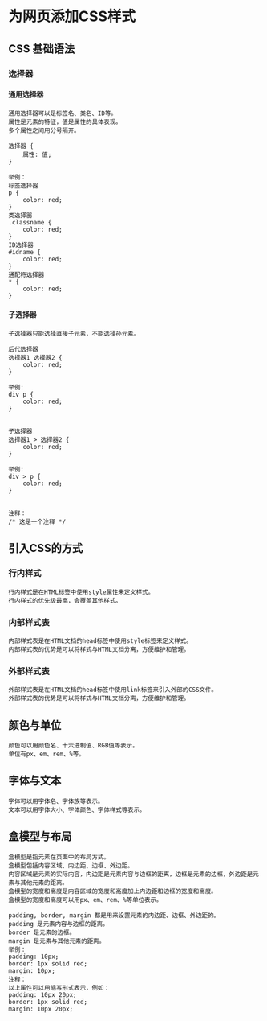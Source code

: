 # 为网页添加CSS样式

## CSS 基础语法

### 选择器

<!-- 请给出选择器的定义 -->
   

#### 通用选择器
    通用选择器可以是标签名、类名、ID等。
    属性是元素的特征，值是属性的具体表现。
    多个属性之间用分号隔开。

    选择器 {
        属性: 值;
    }
     
    举例：
    标签选择器
    p {
        color: red;
    }
    类选择器
    .classname {
        color: red;
    }
    ID选择器
    #idname {
        color: red;
    }
    通配符选择器
    * {
        color: red;
    }

#### 子选择器

    子选择器只能选择直接子元素，不能选择孙元素。

    后代选择器
    选择器1 选择器2 {
        color: red;
    }

    举例:
    div p {
        color: red;
    }


    子选择器
    选择器1 > 选择器2 {
        color: red;
    }

    举例:
    div > p {
        color: red;
    }


    注释：
    /* 这是一个注释 */



## 引入CSS的方式

### 行内样式
    行内样式是在HTML标签中使用style属性来定义样式。
    行内样式的优先级最高，会覆盖其他样式。

### 内部样式表
    内部样式表是在HTML文档的head标签中使用style标签来定义样式。
    内部样式表的优势是可以将样式与HTML文档分离，方便维护和管理。

### 外部样式表
    外部样式表是在HTML文档的head标签中使用link标签来引入外部的CSS文件。
    外部样式表的优势是可以将样式与HTML文档分离，方便维护和管理。

## 颜色与单位

    颜色可以用颜色名、十六进制值、RGB值等表示。
    单位有px、em、rem、%等。
    

## 字体与文本

    字体可以用字体名、字体族等表示。
    文本可以用字体大小、字体颜色、字体样式等表示。

## 盒模型与布局

    盒模型是指元素在页面中的布局方式。
    盒模型包括内容区域、内边距、边框、外边距。
    内容区域是元素的实际内容，内边距是元素内容与边框的距离，边框是元素的边框，外边距是元素与其他元素的距离。
    盒模型的宽度和高度是内容区域的宽度和高度加上内边距和边框的宽度和高度。
    盒模型的宽度和高度可以用px、em、rem、%等单位表示。
    
    padding, border, margin 都是用来设置元素的内边距、边框、外边距的。
    padding 是元素内容与边框的距离。
    border 是元素的边框。
    margin 是元素与其他元素的距离。
    举例：
    padding: 10px;
    border: 1px solid red;
    margin: 10px;
    注释：
    以上属性可以用缩写形式表示，例如：
    padding: 10px 20px;
    border: 1px solid red;
    margin: 10px 20px;